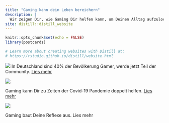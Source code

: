 ```yaml
---
title: "Gaming kann dein Leben bereichern"
description: |
  Wir zeigen Dir, wie Gaming Dir helfen kann, um Deinen Alltag aufzulockern.
site: distill::distill_website
---
```


```r
knitr::opts_chunk$set(echo = FALSE)
library(postcards)

# Learn more about creating websites with Distill at:
# https://rstudio.github.io/distill/website.html

```

![](images/pexels-cottonbro-4009598.jpg)
In Deutschland sind 40% der Bevölkerung Gamer, werde jetzt Teil der Community. [Lies mehr](https://pro-gamer.netlify.app/gaming_in_deutschland)

![](images/pexels-anete-lusina-4792723.jpg)

Gaming kann Dir zu Zeiten der Covid-19 Pandemie doppelt helfen. [Lies mehr](https://pro-gamer.netlify.app/plot)

![](images/pexels-cottonbro-4009590.jpg)

Gaming baut Deine Reflexe aus. Lies mehr

